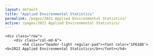 ```yaml
---
layout: default
title: "Applied Environmental Statistics"
permalink: /pages/2021 Applied Environmental Statistics/
active: /pages/2021 Applied Environmental Statistics/
---
```


<div>
<div class="container">
    <div class="row">
        <div class="col-md-6">
            <h4 class="header-light regular-pad"><font color='1F618D'><b>2022 Applied Environmental Statistics</b></font></h4>
</div> 
</div> 
</div> 
</div> 

